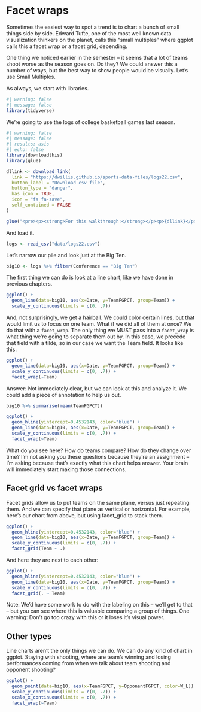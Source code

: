 # Facet wraps

Sometimes the easiest way to spot a trend is to chart a bunch of small things side by side. Edward Tufte, one of the most well known data visualization thinkers on the planet, calls this "small multiples" where ggplot calls this a facet wrap or a facet grid, depending. 

One thing we noticed earlier in the semester -- it seems that a lot of teams shoot worse as the season goes on. Do they? We could answer this a number of ways, but the best way to show people would be visually. Let's use Small Multiples.

As always, we start with libraries. 

```r
#| warning: false
#| message: false
library(tidyverse)
```

We're going to use the logs of college basketball games last season.

```r
#| warning: false
#| message: false
#| results: asis
#| echo: false
library(downloadthis)
library(glue)

dllink <- download_link(
  link = "https://dwillis.github.io/sports-data-files/logs22.csv",
  button_label = "Download csv file",
  button_type = "danger",
  has_icon = TRUE,
  icon = "fa fa-save",
  self_contained = FALSE
)

glue("<pre><p><strong>For this walkthrough:</strong></p><p>{dllink}</p></pre>")
```

And load it.

```r
logs <- read_csv("data/logs22.csv")
```

Let's narrow our pile and look just at the Big Ten.

```r
big10 <- logs %>% filter(Conference == "Big Ten")
```

The first thing we can do is look at a line chart, like we have done in previous chapters. 

```r
ggplot() + 
  geom_line(data=big10, aes(x=Date, y=TeamFGPCT, group=Team)) + 
  scale_y_continuous(limits = c(0, .7))
```

And, not surprisingly, we get a hairball. We could color certain lines, but that would limit us to focus on one team. What if we did all of them at once? We do that with a `facet_wrap`. The only thing we MUST pass into a `facet_wrap` is what thing we're going to separate them out by. In this case, we precede that field with a tilde, so in our case we want the Team field. It looks like this: 

```r
ggplot() + 
  geom_line(data=big10, aes(x=Date, y=TeamFGPCT, group=Team)) + 
  scale_y_continuous(limits = c(0, .7)) + 
  facet_wrap(~Team)
```

Answer: Not immediately clear, but we can look at this and analyze it. We could add a piece of annotation to help us out. 

```r
big10 %>% summarise(mean(TeamFGPCT))
```

```r
ggplot() + 
  geom_hline(yintercept=0.4532143, color="blue") + 
  geom_line(data=big10, aes(x=Date, y=TeamFGPCT, group=Team)) + 
  scale_y_continuous(limits = c(0, .7)) + 
  facet_wrap(~Team)
```

What do you see here? How do teams compare? How do they change over time? I'm not asking you these questions because they're an assignment -- I'm asking because that's exactly what this chart helps answer. Your brain will immediately start making those connections. 

## Facet grid vs facet wraps

Facet grids allow us to put teams on the same plane, versus just repeating them. And we can specify that plane as vertical or horizontal. For example, here's our chart from above, but using facet_grid to stack them.

```r
ggplot() + 
  geom_hline(yintercept=0.4532143, color="blue") + 
  geom_line(data=big10, aes(x=Date, y=TeamFGPCT, group=Team)) + 
  scale_y_continuous(limits = c(0, .7)) + 
  facet_grid(Team ~ .)
```

And here they are next to each other:

```r
ggplot() + 
  geom_hline(yintercept=0.4532143, color="blue") + 
  geom_line(data=big10, aes(x=Date, y=TeamFGPCT, group=Team)) + 
  scale_y_continuous(limits = c(0, .7)) + 
  facet_grid(. ~ Team)
```

Note: We'd have some work to do with the labeling on this -- we'll get to that -- but you can see where this is valuable comparing a group of things. One warning: Don't go too crazy with this or it loses it's visual power.

## Other types

Line charts aren't the only things we can do. We can do any kind of chart in ggplot. Staying with shooting, where are team's winning and losing performances coming from when we talk about team shooting and opponent shooting? 

```r
ggplot() + 
  geom_point(data=big10, aes(x=TeamFGPCT, y=OpponentFGPCT, color=W_L)) +
  scale_y_continuous(limits = c(0, .7)) + 
  scale_x_continuous(limits = c(0, .7)) + 
  facet_wrap(~Team)
```
